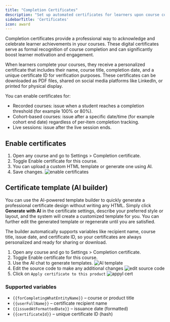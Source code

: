 ```yaml
---
title: "Completion Certificates"
description: "Set up automated certificates for learners upon course completion and customize their design and content."
sidebarTitle: 'Certificates'
icon: award
---
```


Completion certificates provide a professional way to acknowledge and celebrate learner achievements in your courses. These digital certificates serve as formal recognition of course completion and can significantly boost learner motivation and engagement.

When learners complete your courses, they receive a personalized certificate that includes their name, course title, completion date, and a unique certificate ID for verification purposes. These certificates can be downloaded as PDF files, shared on social media platforms like LinkedIn, or printed for physical display.

You can enable certificates for:

- Recorded courses: issue when a student reaches a completion threshold (for example 100% or 80%).
- Cohort-based courses: issue after a specific date/time (for example cohort end date) regardless of per‑item completion tracking.
- Live sessions: issue after the live session ends.

## Enable certificates

1. Open any course and go to Settings > Completion certificate.
2. Toggle Enable certificate for this course.
3. You can upload a custom HTML template or generate one using AI.
4. Save changes.
![enable certificates](https://67d6ad5ef66ee0901532fd2f.storage.fermion.app/public-uncached/object-store-public-files/uploads/01-10-2025/Arc_JOjEA9jkN0.citzyh.png)

## Certificate template (AI builder)

You can use the AI-powered template builder to quickly generate a professional certificate design without writing any HTML. Simply click **Generate with AI** in the certificate settings, describe your preferred style or layout, and the system will create a customized template for you. You can further edit the generated template or regenerate until you are satisfied.

The builder automatically supports variables like recipient name, course title, issue date, and certificate ID, so your certificates are always personalized and ready for sharing or download.

1. Open any course and go to Settings > Completion certificate.
2. Toggle Enable certificate for this course.
3. Use the AI chat to generate templates.
![AI template](https://67d6ad5ef66ee0901532fd2f.storage.fermion.app/public-uncached/object-store-public-files/uploads/06-10-2025/Arc_nWupgrg20y.idhiye.png)
4. Edit the source code to make any additional changes
![edit source code](https://67d6ad5ef66ee0901532fd2f.storage.fermion.app/public-uncached/object-store-public-files/uploads/06-10-2025/Arc_mOGA0DYohl.isxidk.png)
5. Click on `Apply certificate to this product`
![appyl cert](https://67d6ad5ef66ee0901532fd2f.storage.fermion.app/public-uncached/object-store-public-files/uploads/06-10-2025/Arc_tGcZrboeDe.dmxnui.png)

### Supported variables

- `{{forCompletingWhatEntityName}}` – course or product title
- `{{userFullName}}` – certificate recipient name
- `{{issuedAtFormattedDate}}` – issuance date (formatted)
- `{{certificateId}}` – unique certificate ID (hash)
